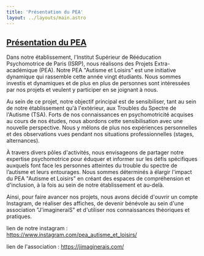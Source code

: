 ```yaml
---
title: 'Présentation du PEA'
layout: ../layouts/main.astro
---
```


<a href="/PEA--autisme-et-loisirs/" class="">
    <Puzzle forme="1" className="w-32 fill-yellow-500"><h2>Présentation du PEA</h2></Puzzle>
</a>

Dans notre établissement, l'Institut Supérieur de Rééducation Psychomotrice de Paris (ISRP), nous réalisons des Projets Extra-académique (PEA). Notre PEA "Autisme et Loisirs" est une initiative dynamique qui rassemble cette année vingt étudiants. Nous sommes investis et dynamiques et de plus en plus de personnes sont intéressées par nos projets et veulent y participer en se joignant à nous.  

Au sein de ce projet, notre objectif principal est de sensibiliser, tant au sein de notre établissement qu'à l'extérieur, aux Troubles du Spectre de l'Autisme (TSA). Forts de nos connaissances en psychomotricité acquises au cours de nos études, nous abordons cette sensibilisation avec une nouvelle perspective. Nous y mêlons de plus nos expériences personnelles et des observations vues pendant nos situations professionnelles (stages, alternances). 

À travers divers pôles d'activités, nous envisageons de partager notre expertise psychomotrice pour éduquer et informer sur les défis spécifiques auxquels font face les personnes atteintes du trouble du spectre de l’autisme et leurs entourages. Nous sommes déterminés à élargir l'impact du PEA "Autisme et Loisirs" en créant des espaces de compréhension et d'inclusion, à la fois au sein de notre établissement et au-delà. 

Ainsi, pour faire avancer nos projets, nous avons décidé d'ouvrir un compte Instagram, de réaliser des affiches, de devenir bénévole au sein d'une association "J'imagineraiS" et d'utiliser nos connaissances théoriques et pratiques. 

lien de notre instagram : https://www.instagram.com/pea_autisme_et_loisirs/ 

lien de l'association : https://jimaginerais.com/ 
